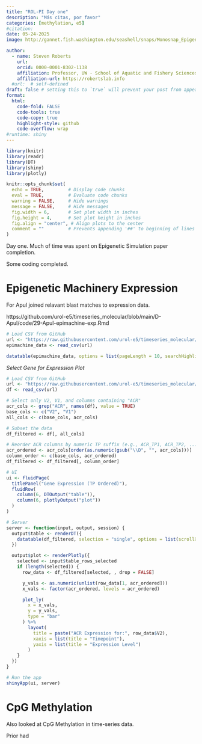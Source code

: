 ```yaml
---
title: "ROL-PI Day one"
description: "Más citas, por favor"
categories: [methylation, e5]
#citation: 
date: 05-24-2025
image: http://gannet.fish.washington.edu/seashell/snaps/Monosnap_EpigeneticsSimulationMS_-_Online_LaTeX_Editor_Overleaf_2025-05-25_07-13-14.png # finding a good image

author:
  - name: Steven Roberts
    url: 
    orcid: 0000-0001-8302-1138
    affiliation: Professor, UW - School of Aquatic and Fishery Sciences
    affiliation-url: https://robertslab.info
  #url:  # self-defined
draft: false # setting this to `true` will prevent your post from appearing on your listing page until you're ready!
format:
  html:
    code-fold: FALSE
    code-tools: true
    code-copy: true
    highlight-style: github
    code-overflow: wrap
#runtime: shiny
---
```



```r
library(knitr)
library(readr)
library(DT)
library(shiny)
library(plotly)

knitr::opts_chunk$set(
  echo = TRUE,         # Display code chunks
  eval = TRUE,         # Evaluate code chunks
  warning = FALSE,     # Hide warnings
  message = FALSE,     # Hide messages
  fig.width = 6,       # Set plot width in inches
  fig.height = 4,      # Set plot height in inches
  fig.align = "center", # Align plots to the center
  comment = ""         # Prevents appending '##' to beginning of lines in code output
)
```


Day one. Much of time was spent on Epigenetic Simulation paper completion.

Some coding completed. 

# Epigenetic Machinery Expression

For Apul joined relavant blast matches to expression data.

https://github.com/urol-e5/timeseries_molecular/blob/main/D-Apul/code/29-Apul-epimachine-exp.Rmd

```r


# Load CSV from GitHub
url <- "https://raw.githubusercontent.com/urol-e5/timeseries_molecular/refs/heads/main/D-Apul/output/29-Apul-epimachine-exp/Apul-epimachine-expression.csv"
epimachine_data <- read_csv(url)
```
```r
datatable(epimachine_data, options = list(pageLength = 10, searchHighlight = TRUE), filter = "top")
```

_Select Gene for Expression Plot_ 


```r
# Load CSV from GitHub
url <- "https://raw.githubusercontent.com/urol-e5/timeseries_molecular/refs/heads/main/D-Apul/output/29-Apul-epimachine-exp/Apul-epimachine-expression.csv"
df <- read_csv(url)

# Select only V2, V1, and columns containing "ACR"
acr_cols <- grep("ACR", names(df), value = TRUE)
base_cols <- c("V2", "V1")
all_cols <- c(base_cols, acr_cols)

# Subset the data
df_filtered <- df[, all_cols]

# Reorder ACR columns by numeric TP suffix (e.g., ACR_TP1, ACR_TP2, ...)
acr_ordered <- acr_cols[order(as.numeric(gsub("\\D", "", acr_cols)))]
column_order <- c(base_cols, acr_ordered)
df_filtered <- df_filtered[, column_order]

# UI
ui <- fluidPage(
  titlePanel("Gene Expression (TP Ordered)"),
  fluidRow(
    column(6, DTOutput("table")),
    column(6, plotlyOutput("plot"))
  )
)

# Server
server <- function(input, output, session) {
  output$table <- renderDT({
    datatable(df_filtered, selection = "single", options = list(scrollX = TRUE))
  })

  output$plot <- renderPlotly({
    selected <- input$table_rows_selected
    if (length(selected)) {
      row_data <- df_filtered[selected, , drop = FALSE]

      y_vals <- as.numeric(unlist(row_data[1, acr_ordered]))
      x_vals <- factor(acr_ordered, levels = acr_ordered)

      plot_ly(
        x = x_vals,
        y = y_vals,
        type = "bar"
      ) %>%
        layout(
          title = paste("ACR Expression for:", row_data$V2),
          xaxis = list(title = "Timepoint"),
          yaxis = list(title = "Expression Level")
        )
    }
  })
}

# Run the app
shinyApp(ui, server)

```





# CpG Methylation 

Also looked at CpG Methylation in time-series data.

Prior had 



